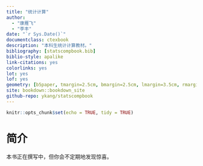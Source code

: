 ```yaml
---
title: "统计计算"
author: 
  - "康雁飞"
  - "李丰"
date: "`r Sys.Date()`"
documentclass: ctexbook
description: "本科生统计计算教材。"
bibliography: [statscompbook.bib]
biblio-style: apalike
link-citations: yes
colorlinks: yes
lot: yes
lof: yes
geometry: [b5paper, tmargin=2.5cm, bmargin=2.5cm, lmargin=3.5cm, rmargin=2.5cm]
site: bookdown::bookdown_site
github-repo: ykang/statscompbook
---
```


```r
knitr::opts_chunk$set(echo = TRUE, tidy = TRUE)
```

# 简介 {-}


本书正在撰写中，但你会不定期地发现惊喜。





